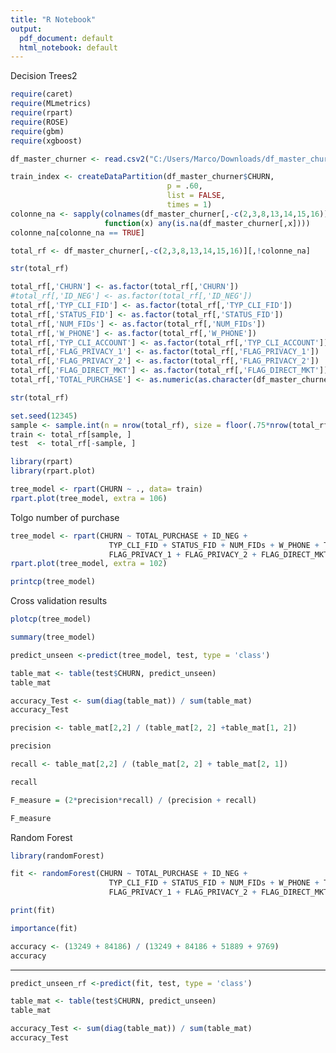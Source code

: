 ---
title: "R Notebook"
output:
  pdf_document: default
  html_notebook: default
---

Decision Trees2

```{r}
require(caret)
require(MLmetrics)
require(rpart)
require(ROSE)
require(gbm)
require(xgboost)
```


```{r}
df_master_churner <- read.csv2("C:/Users/Marco/Downloads/df_master_churner.csv", sep = ",")
```

```{r}
train_index <- createDataPartition(df_master_churner$CHURN, 
                                   p = .60, 
                                   list = FALSE, 
                                   times = 1)
colonne_na <- sapply(colnames(df_master_churner[,-c(2,3,8,13,14,15,16)]),
                     function(x) any(is.na(df_master_churner[,x])))
colonne_na[colonne_na == TRUE]

total_rf <- df_master_churner[,-c(2,3,8,13,14,15,16)][,!colonne_na]
```
```{r}
str(total_rf)
```

```{r}
total_rf[,'CHURN'] <- as.factor(total_rf[,'CHURN'])
#total_rf[,'ID_NEG'] <- as.factor(total_rf[,'ID_NEG'])
total_rf[,'TYP_CLI_FID'] <- as.factor(total_rf[,'TYP_CLI_FID'])
total_rf[,'STATUS_FID'] <- as.factor(total_rf[,'STATUS_FID'])
total_rf[,'NUM_FIDs'] <- as.factor(total_rf[,'NUM_FIDs'])
total_rf[,'W_PHONE'] <- as.factor(total_rf[,'W_PHONE'])
total_rf[,'TYP_CLI_ACCOUNT'] <- as.factor(total_rf[,'TYP_CLI_ACCOUNT'])
total_rf[,'FLAG_PRIVACY_1'] <- as.factor(total_rf[,'FLAG_PRIVACY_1'])
total_rf[,'FLAG_PRIVACY_2'] <- as.factor(total_rf[,'FLAG_PRIVACY_2'])
total_rf[,'FLAG_DIRECT_MKT'] <- as.factor(total_rf[,'FLAG_DIRECT_MKT'])
total_rf[,'TOTAL_PURCHASE'] <- as.numeric(as.character(df_master_churner$TOTAL_PURCHASE))
```

```{r}
str(total_rf)
```

```{r}
set.seed(12345)  
sample <- sample.int(n = nrow(total_rf), size = floor(.75*nrow(total_rf)), replace = F)
train <- total_rf[sample, ]
test  <- total_rf[-sample, ]
```

```{r}
library(rpart)
library(rpart.plot)
```

```{r}
tree_model <- rpart(CHURN ~ ., data= train)
rpart.plot(tree_model, extra = 106)
```

Tolgo number of purchase 
```{r}
tree_model <- rpart(CHURN ~ TOTAL_PURCHASE + ID_NEG + 
                      TYP_CLI_FID + STATUS_FID + NUM_FIDs + W_PHONE + TYP_CLI_ACCOUNT + 
                      FLAG_PRIVACY_1 + FLAG_PRIVACY_2 + FLAG_DIRECT_MKT, data= train)
rpart.plot(tree_model, extra = 102)
```

```{r}
printcp(tree_model)
```

Cross validation results 
```{r}
plotcp(tree_model)
```

```{r}
summary(tree_model)
```




```{r}
predict_unseen <-predict(tree_model, test, type = 'class')
```

```{r}
table_mat <- table(test$CHURN, predict_unseen)
table_mat
```

```{r}
accuracy_Test <- sum(diag(table_mat)) / sum(table_mat)
accuracy_Test
```

```{r}
precision <- table_mat[2,2] / (table_mat[2, 2] +table_mat[1, 2])

precision
```

```{r}
recall <- table_mat[2,2] / (table_mat[2, 2] + table_mat[2, 1])

recall
```

```{r}
F_measure = (2*precision*recall) / (precision + recall)

F_measure
```

Random Forest 
```{r}
library(randomForest)
```

```{r}
fit <- randomForest(CHURN ~ TOTAL_PURCHASE + ID_NEG + 
                      TYP_CLI_FID + STATUS_FID + NUM_FIDs + W_PHONE + TYP_CLI_ACCOUNT + 
                      FLAG_PRIVACY_1 + FLAG_PRIVACY_2 + FLAG_DIRECT_MKT, data= train)
```

```{r}
print(fit)
```

```{r}
importance(fit)
```

```{r}
accuracy <- (13249 + 84186) / (13249 + 84186 + 51889 + 9769)
accuracy
```

----------------------------------------------------------------------------------------------------------------

```{r}
predict_unseen_rf <-predict(fit, test, type = 'class')
```

```{r}
table_mat <- table(test$CHURN, predict_unseen)
table_mat
```

```{r}
accuracy_Test <- sum(diag(table_mat)) / sum(table_mat)
accuracy_Test
```




